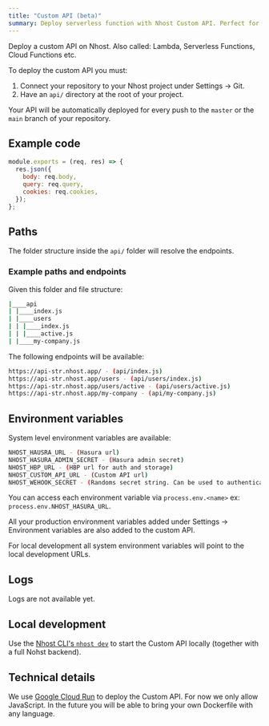 ```yaml
---
title: "Custom API (beta)"
summary: Deploy serverless function with Nhost Custom API. Perfect for Hasura Event triggers and Hasura Actions webhooks.
---
```


Deploy a custom API on Nhost. Also called: Lambda, Serverless Functions, Cloud Functions etc.

To deploy the custom API you must:

1. Connect your repository to your Nhost project under Settings -> Git.
2. Have an `api/` directory at the root of your project.

Your API will be automatically deployed for every push to the `master` or the `main` branch of your repository.

## Example code

```js:api/index.js
module.exports = (req, res) => {
  res.json({
    body: req.body,
    query: req.query,
    cookies: req.cookies,
  });
};
```

## Paths

The folder structure inside the `api/` folder will resolve the endpoints.

### Example paths and endpoints

Given this folder and file structure:

```bash
|____api
| |____index.js
| |____users
| | |____index.js
| | |____active.js
| |____my-company.js
```

The following endpoints will be available:

```bash
https://api-str.nhost.app/ - (api/index.js)
https://api-str.nhost.app/users - (api/users/index.js)
https://api-str.nhost.app/users/active - (api/users/active.js)
https://api-str.nhost.app/my-company - (api/my-company.js)
```

## Environment variables

System level environment variables are available:

```bash
NHOST_HAUSRA_URL - (Hasura url)
NHOST_HASURA_ADMIN_SECRET - (Hasura admin secret)
NHOST_HBP_URL - (HBP url for auth and storage)
NHOST_CUSTOM_API_URL - (Custom API url)
NHOST_WEHOOK_SECRET - (Randoms secret string. Can be used to authenticate requests from Hasura to the Custom API)
```

You can access each environment variable via `process.env.<name>` ex: `process.env.NHOST_HASURA_URL`.

All your production environment variables added under Settings -> Environment variables are also added to the custom API.

For local development all system environment variables will point to the local development URLs.

## Logs

Logs are not available yet.

## Local development

Use the [Nhost CLI's `nhost dev`](/cli/dev) to start the Custom API locally (together with a full Nohst backend).

## Technical details

We use [Google Cloud Run](https://cloud.google.com/run) to deploy the Custom API. For now we only allow JavaScript. In the future you will be able to bring your own Dockerfile with any language.
